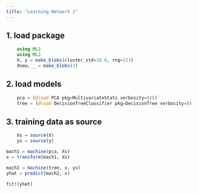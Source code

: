 ```yaml
---
title: "Learning Network 1"
---
```



## 1. load package
```julia
    using MLJ
    using MLJ
    X, y = make_blobs(cluster_std=10.0, rng=123) 
    Xnew, _ = make_blobs(3) 
```

## 2. load models
```julia
    pca = (@load PCA pkg=MultivariateStats verbosity=0)()
    tree = (@load DecisionTreeClassifier pkg=DecisionTree verbosity=0)()
```

## 3. training data as source
```julia
    Xs = source(X)
    ys = source(y)
```

```julia
mach1 = machine(pca, Xs)
x = transform(mach1, Xs)
```

```julia
mach2 = machine(tree, x, ys)
yhat = predict(mach2, x)
```

```julia
fit!(yhat)
```

